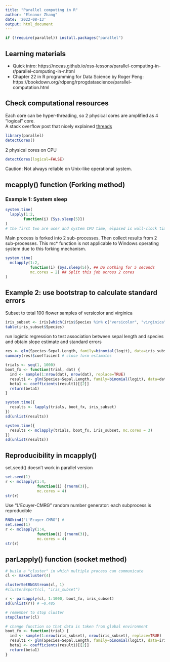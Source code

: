 ```yaml
---
title: "Parallel computing in R"
author: "Eleanor Zhang"
date: '2022-08-13'
output: html_document
---
```


```r
if (!require(parallel)) install.packages("parallel")
```

## Learning materials

- Quick intro: https://nceas.github.io/oss-lessons/parallel-computing-in-r/parallel-computing-in-r.html
- Chapter 22 in R programming for Data Science by Roger Peng: https://bookdown.org/rdpeng/rprogdatascience/parallel-computation.html

## Check computational resources

Each core can be hyper-threading, so 2 physical cores are amplified as 4 "logical" core.  
A stack overflow post that nicely explained [threads](https://stackoverflow.com/questions/5201852/what-is-a-thread-really)
```r
library(parallel)
detectCores()
```

2 physical cores on CPU
```r
detectCores(logical=FALSE)
```

Caution: Not always reliable on Unix-like operational system.

## mcapply() function (Forking method)

### Example 1: System sleep

```r
system.time(
  lapply(1:2, 
        function(i) {Sys.sleep(5)})
)
# the first two are user and system CPU time, elpased is wall-clock time
```

Main process is forked into 2 sub-processes. Then collect results from 2 sub-processes.
This mc* function is not applicable to Windows operating system due to this forking mechanism.
```r
system.time(
  mclapply(1:2, 
           function(i) {Sys.sleep(5)}, ## Do nothing for 5 seconds
           mc.cores = 2) ## Split this job across 2 cores
)
```


## Example 2: use bootstrap to calculate standard errors

Subset to total 100 flower samples of versicolor and virginica
```r
iris_subset <- iris[which(iris$Species %in% c("versicolor", "virginica")),]
table(iris_subset$Species)
```

run logistic regression to test association between sepal length and species and obtain slope estimate and standard errors
```r
res <- glm(Species~Sepal.Length, family=binomial(logit), data=iris_subset)
summary(res)$coefficient # close form estimates
```


```r
trials <- seq(1, 1000)
boot_fx <- function(trial, dat) {
  ind <- sample(1:nrow(dat), nrow(dat), replace=TRUE)
  result1 <- glm(Species~Sepal.Length, family=binomial(logit), data=dat[ind,])
  beta1 <- coefficients(result1)[[2]]
  return(beta1)
}
```


```r
system.time({
  results <- lapply(trials, boot_fx, iris_subset)
})
sd(unlist(results))
```


```r
system.time({
  results <- mclapply(trials, boot_fx, iris_subset, mc.cores = 3)
})
sd(unlist(results))
```

## Reproducibility in mcapply()

set.seed() doesn't work in parallel version
```r
set.seed(1)
r <- mclapply(1:4, 
              function(i) {rnorm(3)},
              mc.cores = 4)
str(r)
```

Use "L'Ecuyer-CMRG" random number generator: each subprocess is reproducible
```r
RNGkind("L'Ecuyer-CMRG") # 
set.seed(1)
r <- mclapply(1:4, 
              function(i) {rnorm(3)},
              mc.cores = 4)
str(r)
```

## parLapply() function (socket method)

```r
# build a "cluster" in which multiple process can communicate
cl <- makeCluster(4)

clusterSetRNGStream(cl, 1)
#clusterExport(cl, "iris_subset")

r <- parLapply(cl, 1:1000, boot_fx, iris_subset)
sd(unlist(r)) # ~0.485

# remember to stop cluster
stopCluster(cl)
```

```r
# change function so that data is taken from global environment
boot_fx <- function(trial) {
  ind <- sample(1:nrow(iris_subset), nrow(iris_subset), replace=TRUE)
  result1 <- glm(Species~Sepal.Length, family=binomial(logit), data=iris_subset[ind,])
  beta1 <- coefficients(result1)[[2]]
  return(beta1)
}
```
